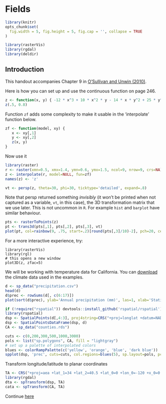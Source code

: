 # Fields

```r
library(knitr)
opts_chunk$set(
  fig.width = 5, fig.height = 5, fig.cap = '', collapse = TRUE
)

library(rasterVis)
library(rgdal)
library(deldir)
```

## Introduction

This handout accompanies Chapter 9 in [O'Sullivan and Unwin (2010)](http://www.wiley.com/WileyCDA/WileyTitle/productCd-0470288574.html). 

Here is how you can set up and use the continuous function on page 246. 

```r
z <- function(x, y) { -12 * x^3 + 10 * x^2 * y - 14 * x * y^2 + 25 * y^3 + 50 }
z(.5, 0.8)
```

Function `zf` adds some complexity to make it usable in the 'interpolate' function below.
```r
zf <- function(model, xy) {
   x <- xy[,1]
   y <- xy[,2]
   z(x, y)
}
```

Now use it

```r
library(raster)
r <- raster(xmn=0.5, xmx=1.4, ymn=0.6, ymx=1.5, ncol=9, nrow=9, crs=NA)
z <- interpolate(r, model=NULL, fun=zf)
names(z) <- 'z'

vt <- persp(z, theta=30, phi=30, ticktype='detailed', expand=.8)
```

Note that persp returned something _invisibly_ (it won't be printed when not captured as a  variable, `vt`, in this case), the 3D transformation matrix that we use later. This is not uncommon in `R`. For example `hist` and `barplot` have similar behaviour.

```r
pts <- rasterToPoints(z)
pt <- trans3d(pts[,1], pts[,2], pts[,3], vt)
plot(pt, col=rainbow(9, .75, start=.2)[round(pts[,3]/10)-2], pch=20, cex=2)
```


For a more interactive experience, try:
```
library(rasterVis)
library(rgl)
# this opens a new window
plot3D(z, zfac=5)
```


We will be working with temperature data for California. You can [download](/data/precipitation.csv) the climate data used in the examples. 

```r
d <- sp_data("precipitation.csv")
head(d)
d$prec <- rowSums(d[, c(6:17)])
plot(sort(d$prec), ylab='Annual precipitation (mm)', las=1, xlab='Stations')
```


```r
if (!require("rspatial")) devtools::install_github('rspatial/rspatial')
library(rspatial)
dsp <- SpatialPoints(d[,4:3], proj4string=CRS("+proj=longlat +datum=NAD83"))
dsp <- SpatialPointsDataFrame(dsp, d)
CA <- sp_data("counties.rds")

cuts <- c(0,200,300,500,1000,3000)
pols <- list("sp.polygons", CA, fill = "lightgray")
# set up a palette of interpolated colors
blues <- colorRampPalette(c('yellow', 'orange', 'blue', 'dark blue'))
spplot(dsp, 'prec', cuts=cuts, col.regions=blues(5), sp.layout=pols, pch=20, cex=2)
```

Transform longitude/latitude to planar coordinates
```r
TA <- CRS("+proj=aea +lat_1=34 +lat_2=40.5 +lat_0=0 +lon_0=-120 +x_0=0 +y_0=-4000000 +datum=NAD83 +units=m +ellps=GRS80 +towgs84=0,0,0")
library(rgdal)
dta <- spTransform(dsp, TA)
cata <- spTransform(CA, TA)
```

Continue [here](/analysis/rst/4-interpolation.html)
